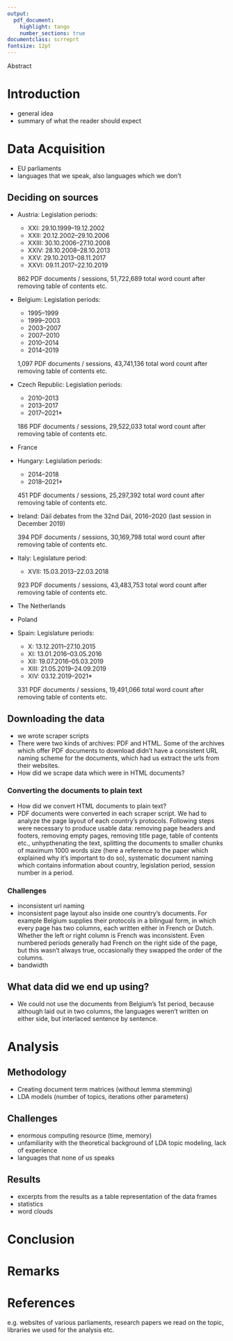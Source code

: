 ```yaml
---
output:
  pdf_document:
    highlight: tango
    number_sections: true
documentclass: scrreprt
fontsize: 12pt
---
```

```{=latex}
\begin{titlepage}
\centering
\vfill{}
\input{uni_logo.pdf_tex} \par
\vspace{3cm}
{\bfseries\huge Analyzing Transnational Relationships in Parliament Debates \par}
\vspace{1cm}
{\large Agoston Volcz, Jonathan Weinmann, Isidor Zeuner \par
March 14. 2021}

\vfill
Fakultät für Mathematik und Informatik \\
Seminar: 10-207-0001 Einführung in die Digital Humanities \\
Lecturer: Thomas Köntges, Ph.D. \\
Semester: WS 2020/2021


\end{titlepage}
\setcounter{page}{1}
\tableofcontents
```

Abstract

# Introduction
- general idea
- summary of what the reader should expect

# Data Acquisition
- EU parliaments
- languages that we speak, also languages which we don't

## Deciding on sources

- Austria:
  Legislation periods:
  - XXI: 29.10.1999--19.12.2002
  - XXII: 20.12.2002--29.10.2006
  - XXIII: 30.10.2006--27.10.2008
  - XXIV: 28.10.2008--28.10.2013
  - XXV: 29.10.2013--08.11.2017
  - XXVI: 09.11.2017--22.10.2019

  862 PDF documents / sessions, 51,722,689 total word count after removing table of contents etc.
  
- Belgium:
  Legislation periods:
  - 1995--1999
  - 1999--2003
  - 2003--2007
  - 2007--2010
  - 2010--2014
  - 2014--2019

  1,097 PDF documents / sessions, 43,741,136 total word count after removing table of contents etc.
  
- Czech Republic:
  Legislation periods:
  - 2010--2013
  - 2013--2017
  - 2017--2021*

  186 PDF documents / sessions, 29,522,033 total word count after removing table of contents etc.
  
- France
- Hungary:
  Legislation periods:
  - 2014--2018
  - 2018--2021*
  
  451 PDF documents / sessions, 25,297,392 total word count after removing table of contents etc.
  
- Ireland:
  Dáil debates from the 32nd Dáil, 2016--2020 (last session in December 2019)

  394 PDF documents / sessions, 30,169,798 total word count after removing table of contents etc.
  
- Italy:
  Legislature period:
  - XVII: 15.03.2013--22.03.2018

  923 PDF documents / sessions, 43,483,753 total word count after removing table of contents etc.
- The Netherlands
- Poland
- Spain:
  Legislature periods:
  - X: 13.12.2011--27.10.2015
  - XI: 13.01.2016--03.05.2016
  - XII: 19.07.2016--05.03.2019
  - XIII: 21.05.2019--24.09.2019
  - XIV: 03.12.2019--2021*

  331 PDF documents / sessions, 19,491,066 total word count after removing table of contents etc.

## Downloading the data

- we wrote scraper scripts
- There were two kinds of archives: PDF and HTML. Some of the archives which offer PDF documents to download didn't have a consistent URL naming scheme for the documents, which had us extract the urls from their websites.
- How did we scrape data which were in HTML documents?

### Converting the documents to plain text

- How did we convert HTML documents to plain text?
- PDF documents were converted in each scraper script. We had to analyze the page layout of each country's protocols. Following steps were necessary to produce usable data: removing page headers and footers, removing empty pages, removing title page, table of contents etc., unhypthenating the text, splitting the documents to smaller chunks of maximum 1000 words size (here a reference to the paper which explained why it's important to do so), systematic document naming which contains information about country, legislation period, session number in a period.

### Challenges

- inconsistent url naming
- inconsistent page layout also inside one country's documents. For example Belgium supplies their protocols in a bilingual form, in which every page has two columns, each written either in French or Dutch. Whether the left or right column is French was inconsistent. Even numbered periods generally had French on the right side of the page, but this wasn't always true, occasionally they swapped the order of the columns.
- bandwidth

## What data did we end up using?

- We could not use the documents from Belgium's 1st period, because although laid out in two columns, the languages weren't written on either side, but interlaced sentence by sentence.

# Analysis

## Methodology

- Creating document term matrices (without lemma stemming)
- LDA models (number of topics, iterations other parameters)


## Challenges

- enormous computing resource (time, memory)
- unfamiliarity with the theoretical background of LDA topic modeling, lack of experience
- languages that none of us speaks

## Results

- excerpts from the results as a table representation of the data frames
- statistics
- word clouds

# Conclusion

# Remarks

# References

e.g. websites of various parliaments, research papers we read on the topic, libraries we used for the analysis etc.
